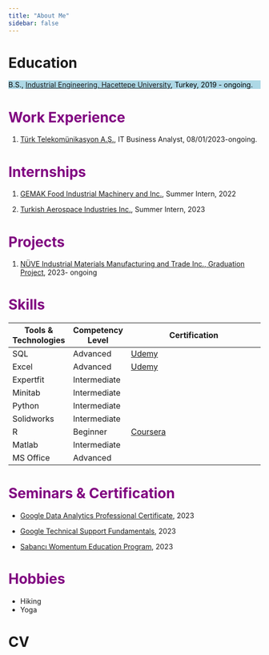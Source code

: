 ```yaml
---
title: "About Me"
sidebar: false 
---
```


# Education

::: {.classname style="color: black; background-color: lightblue"}
B.S., [Industrial Engineering, Hacettepe University](https://ie.hacettepe.edu.tr/index.php?lang=en), Turkey, 2019 - ongoing.
:::

# Work Experience {style="color: purple"}

1.  [Türk Telekomünikasyon A.Ş.](https://www.turktelekombys.com.tr/sayfa/genel_mudurluk), IT Business Analyst, 08/01/2023-ongoing.

# Internships {style="color: purple"}

1.  [GEMAK Food Industrial Machinery and Inc.](https://www.gemak.com.tr/), Summer Intern, 2022

2.  [Turkish Aerospace Industries Inc.](https://www.tusas.com/), Summer Intern, 2023

# Projects {style="color: purple"}

1.  [NÜVE Industrial Materials Manufacturing and Trade Inc., Graduation Project](https://nuve.com.tr/tr), 2023- ongoing

# Skills {style="color: purple"}

| Tools & Technologies | Competency Level | Certification                                                                                       |
|----------------------|------------------|-----------------------------------------------------------------------------------------------------|
| SQL                  | Advanced         | [Udemy](https://udemy-certificate.s3.amazonaws.com/pdf/UC-8bb03910-ec6d-4fcd-bfde-34274c278ace.pdf) |
| Excel                | Advanced         | [Udemy](https://udemy-certificate.s3.amazonaws.com/pdf/UC-031e06c7-577c-455e-afb6-e2be91d34510.pdf) |
| Expertfit            | Intermediate     |                                                                                                     |
| Minitab              | Intermediate     |                                                                                                     |
| Python               | Intermediate     |                                                                                                     |
| Solidworks           | Intermediate     |                                                                                                     |
| R                    | Beginner         | [Coursera](https://www.coursera.org/account/accomplishments/certificate/NGH84Q99G63G)               |
| Matlab               | Intermediate     |                                                                                                     |
| MS Office            | Advanced         |                                                                                                     |

# Seminars & Certification {style="color: purple"}

-   [Google Data Analytics Professional Certificate](https://www.coursera.org/account/accomplishments/professional-cert/WALT24WRG5FM?utm_source=link&utm_medium=certificate&utm_content=cert_image&utm_campaign=sharing_cta&utm_product=prof), 2023

-   [Google Technical Support Fundamentals](https://www.coursera.org/account/accomplishments/verify/N8Y4LNTWTS6X?utm_source=link&utm_medium=certificate&utm_content=cert_image&utm_campaign=sharing_cta&utm_product=course), 2023

-   [Sabancı Womentum Education Program](https://verified.sertifier.com/en/verify/18650250736594/?ref=email), 2023

# Hobbies {style="color: purple"}

-   Hiking
-   Yoga

# CV
